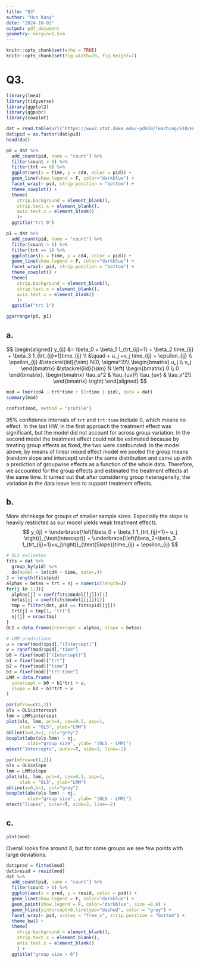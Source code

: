 ```yaml
---
title: "Q3"
author: "Hun Kang"
date: "2024-10-03"
output: pdf_document
geometry: margin=1.5cm
---
```


```r
knitr::opts_chunk$set(echo = TRUE)
knitr::opts_chunk$set(fig.width=10, fig.height=7) 
```


# Q3.
```r
library(lme4)
library(tidyverse)
library(ggplot2)
library(ggpubr)
library(cowplot)
```

```r
dat = read.table(url("https://www2.stat.duke.edu/~pdh10/Teaching/610/Homework/cd4.dat"),header=TRUE)
dat$pid = as.factor(dat$pid)
head(dat)
```

```r
p0 = dat %>% 
  add_count(pid, name = "count") %>% 
  filter(count > 6) %>% 
  filter(trt == 0) %>% 
  ggplot(aes(x = time, y = cd4, color = pid)) +
  geom_line(show.legend = F, color="darkblue") +
  facet_wrap(~ pid, strip.position = "bottom") +
  theme_cowplot() +
  theme(
    strip.background = element_blank(),  
    strip.text.x = element_blank(),
    axis.text.x = element_blank()
    )+
  ggtitle("trt 0")

p1 = dat %>% 
  add_count(pid, name = "count") %>% 
  filter(count > 6) %>% 
  filter(trt == 1) %>% 
  ggplot(aes(x = time, y = cd4, color = pid)) +
  geom_line(show.legend = F, color="darkblue") +
  facet_wrap(~ pid, strip.position = "bottom") +
  theme_cowplot() +
  theme(
    strip.background = element_blank(),  
    strip.text.x = element_blank(),
    axis.text.x = element_blank()
    )+
  ggtitle("trt 1")

ggarrange(p0, p1)
```


## a.   
$$
\begin{aligned}
y_{ij} &= \beta_0 + \beta_1 1_{trt_{ij}=1} + \beta_2 time_{ij} + \beta_3 1_{trt_{ij}=1}time_{ij} \\
&\quad + u_j +v_j time_{ij} + \epsilon_{ij}
\\ 
\epsilon_{ij} &\stackrel{iid}{\sim} N(0, \sigma^2)\\
\begin{bmatrix}
u_j \\ v_j
\end{bmatrix} 
&\stackrel{iid}{\sim}
N \left( 
\begin{bmatrix}
0 \\ 0
\end{bmatrix},
\begin{bmatrix}
\tau_u^2 & \tau_{uv}\\
\tau_{uv} & \tau_v^2\\
\end{bmatrix} 
\right)
\end{aligned}
$$


```r
mod = lmer(cd4 ~ trt*time + (1+time | pid), data = dat)
summary(mod)
```

```r
confint(mod, method = "profile")
```
95\% confidence intervals of `trt` and `trt:time` include $0$, which means no effect. In the last HW, in the first approach the treatment effect was significant, but the model did not account for across group variation. In the second model the treatment effect could not be estimated because by treating group effects as fixed, the two were confounded. In the model above, by means of linear mixed effect model we pooled the group means (random slope and intercept) under the same distribution and came up with a prediction of groupwise effects as a function of the whole data. Therefore, we accounted for the group effects and estimated the treatment effects at the same time. It turned out that after considering group heterogeneity, the variation in the data leave less to support treatment effects.

## b.
More shrinkage for groups of smaller sample sizes. Especially the slope is heavily restricted as our model yields weak treatment effects.
$$
y_{ij} = 
\underbrace{\left(\beta_0 + \beta_1 1_{trt_{ij}=1}+ u_j \right)}_{\text{Intercept}}
+
\underbrace{\left(\beta_2+\beta_3 1_{trt_{ij}=1}+v_j\right)}_{\text{Slope}}time_{ij}
+ \epsilon_{ij}
$$
```r
# OLS estimates
fits = dat %>% 
  group_by(pid) %>% 
  do(model = lm(cd4 ~ time, data=.))
J = length(fits$pid)
alphas = betas = trt = nj = numeric(length=J)
for(j in 1:J){
  alphas[j] = coef(fits$model[[j]])[1]
  betas[j] = coef(fits$model[[j]])[2]
  tmp = filter(dat, pid == fits$pid[[j]])
  trt[j] = tmp[1, "trt"]
  nj[j] = nrow(tmp)
}
OLS = data.frame(intercept = alphas, slope = betas)
```

```r
# LMM predictions
u = ranef(mod)$pid[,"(Intercept)"]
v = ranef(mod)$pid[,"time"]
b0 = fixef(mod)["(Intercept)"]
b1 = fixef(mod)["trt"]
b2 = fixef(mod)["time"]
b3 = fixef(mod)["trt:time"]
LMM = data.frame(
  intercept = b0 + b1*trt + u,
  slope = b2 + b3*trt + v
)
```

```r
par(mfrow=c(1,2))
ols = OLS$intercept
lmm = LMM$intercept
plot(ols, lmm, pch=4, cex=0.5, asp=1,
     xlab = "OLS", ylab="LMM")
abline(a=0,b=1, col="grey")
boxplot(abs(ols-lmm) ~ nj,
        xlab="group size", ylab= "|OLS - LMM|")
mtext("Intercepts", outer=T, side=3, line=-2)
```

```r
par(mfrow=c(1,2))
ols = OLS$slope
lmm = LMM$slope
plot(ols, lmm, pch=4, cex=0.5, asp=1,
     xlab = "OLS", ylab="LMM")
abline(a=0,b=1, col="grey")
boxplot(abs(ols-lmm) ~ nj,
        xlab="group size", ylab= "|OLS - LMM|")
mtext("Slopes", outer=T, side=3, line=-2)
```


## c.
```r
plot(mod)
```

Overall looks fine around $0$, but for some groups we see few points with large deviations. 

```r
dat$pred = fitted(mod)
dat$resid = resid(mod)
dat %>% 
  add_count(pid, name = "count") %>% 
  filter(count > 6) %>% 
  ggplot(aes(x = pred, y = resid, color = pid)) +
  geom_line(show.legend = F, color="darkblue") +
  geom_point(show.legend = F, color="darkblue", size =0.8) +
  geom_hline(yintercept=0,linetype="dashed", color = "grey") +
  facet_wrap(~ pid, scales = "free_x", strip.position = "bottom") +
  theme_bw() +
  theme(
    strip.background = element_blank(),  
    strip.text.x = element_blank(),
    axis.text.x = element_blank()
    ) +
  ggtitle("group size > 6")
```







